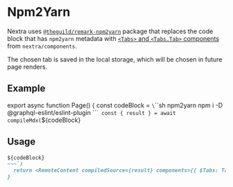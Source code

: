 
# Npm2Yarn

Nextra uses
[`@theguild/remark-npm2yarn`](https://npmjs.com/package/@theguild/remark-npm2yarn)
package that replaces the code block that has `npm2yarn` metadata with
[`<Tabs>` and `<Tabs.Tab>` components](/docs/guide/built-ins/tabs) from
`nextra/components`.

The chosen tab is saved in the local storage, which will be chosen in future
page renders.

## Example

<Page/>

export async function Page() {
  const codeBlock = `\`\`\`sh npm2yarn
npm i -D @graphql-eslint/eslint-plugin
\`\`\``
  const { result } = await compileMdx(`${codeBlock}
## Usage

~~~md filename="Markdown" /npm2yarn/
${codeBlock}
~~~`)
  return <RemoteContent compiledSource={result} components={{ $Tabs: Tabs }} />
}

